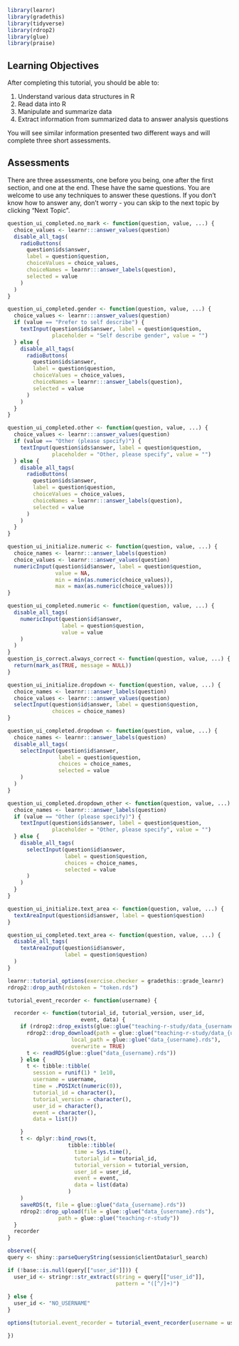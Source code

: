 
```r
library(learnr)
library(gradethis)
library(tidyverse)
library(rdrop2)
library(glue)
library(praise)
```

## Learning Objectives

After completing this tutorial, you should be able to:

1. Understand various data structures in R
2. Read data into R
3. Manipulate and summarize data
4. Extract information from summarized data to answer analysis questions

You will see similar information presented two different ways and will complete three short assessments.

## Assessments

There are three assessments, one before you being, one after the first section, and one at the end. These have the same questions. You are welcome to use any techniques to answer these questions. If you don't know how to answer any, don't worry - you can skip to the next topic by clicking "Next Topic".

```r
question_ui_completed.no_mark <- function(question, value, ...) {
  choice_values <- learnr:::answer_values(question)
  disable_all_tags(
    radioButtons(
      question$ids$answer,
      label = question$question,
      choiceValues = choice_values,
      choiceNames = learnr:::answer_labels(question),
      selected = value
    )
  )
}

question_ui_completed.gender <- function(question, value, ...) {
  choice_values <- learnr:::answer_values(question)
  if (value == "Prefer to self describe") {
    textInput(question$ids$answer, label = question$question, 
              placeholder = "Self describe gender", value = "")
  } else {
    disable_all_tags(
      radioButtons(
        question$ids$answer,
        label = question$question,
        choiceValues = choice_values,
        choiceNames = learnr:::answer_labels(question),
        selected = value
      )
    )
  }
}

question_ui_completed.other <- function(question, value, ...) {
  choice_values <- learnr:::answer_values(question)
  if (value == "Other (please specify)") {
    textInput(question$ids$answer, label = question$question, 
              placeholder = "Other, please specify", value = "")
  } else {
    disable_all_tags(
      radioButtons(
        question$ids$answer,
        label = question$question,
        choiceValues = choice_values,
        choiceNames = learnr:::answer_labels(question),
        selected = value
      )
    )
  }
}

question_ui_initialize.numeric <- function(question, value, ...) {
  choice_names <- learnr:::answer_labels(question)
  choice_values <- learnr:::answer_values(question)
  numericInput(question$id$answer, label = question$question,
               value = NA,
               min = min(as.numeric(choice_values)),
               max = max(as.numeric(choice_values)))
}

question_ui_completed.numeric <- function(question, value, ...) {
  disable_all_tags(
    numericInput(question$id$answer,
                 label = question$question,
                 value = value
    )
  )
}
question_is_correct.always_correct <- function(question, value, ...) {
  return(mark_as(TRUE, message = NULL))
}

question_ui_initialize.dropdown <- function(question, value, ...) {
  choice_names <- learnr:::answer_labels(question)
  choice_values <- learnr:::answer_values(question)
  selectInput(question$id$answer, label = question$question,
              choices = choice_names)
}

question_ui_completed.dropdown <- function(question, value, ...) {
  choice_names <- learnr:::answer_labels(question)
  disable_all_tags(
    selectInput(question$id$answer,
                label = question$question,
                choices = choice_names, 
                selected = value
    )
  )
}

question_ui_completed.dropdown_other <- function(question, value, ...) {
  choice_names <- learnr:::answer_labels(question)
  if (value == "Other (please specify)") {
    textInput(question$ids$answer, label = question$question, 
              placeholder = "Other, please specify", value = "")
  } else {
    disable_all_tags(
      selectInput(question$id$answer,
                  label = question$question,
                  choices = choice_names, 
                  selected = value
      )
    )
  }
}

question_ui_initialize.text_area <- function(question, value, ...) {
  textAreaInput(question$id$answer, label = question$question)
}

question_ui_completed.text_area <- function(question, value, ...) {
  disable_all_tags(
    textAreaInput(question$id$answer,
                  label = question$question)
  )
}

```

<!-- ## Log In -->

<!-- Welcome to the Introduction to R modules! To begin, create a username so that you can return later. If you already have a username, click "I am a returning user" below. -->

<!-- ```{r, echo = FALSE} -->
<!-- usernames <- read_csv("usernames.csv") -->
<!-- conditionalPanel("input.return == 0",  -->
<!--                  textInput("user_new", "User Name"), -->
<!--                  uiOutput("username"), -->
<!--                  actionButton("submit", "Submit"), -->
<!--                  br(), br(), -->
<!--                  actionButton("return", "I am a returning user") -->
<!-- ) -->
<!-- conditionalPanel("input.return != 0", -->
<!--                  textInput("user", "User Name"), -->
<!--                  actionButton("login", "Login")) -->
<!-- ``` -->


<!-- ```{r, context = "server"} -->
<!-- output$user <- renderUI({ -->
<!--   if (input$user_new %in% usernames$username) { -->
<!--     "Username is already taken, please enter a different one." -->
<!--   } else { -->
<!--     "" -->
<!--   } -->
<!-- }) -->
<!-- ``` -->


<!-- ```{r, context = "server"} -->
<!-- user <- reactive({ -->
<!--   if (input$user_new == "") { -->
<!--     glue("{sample(praise_parts$adjective, 1)}{sample(1:10000, 1)}") -->
<!--   } else input$user_new -->
<!-- }) -->

<!-- observe({ -->
<!--   updateTextInput(session, "user_new", placeholder = user()) -->
<!-- }) -->

<!-- <!-- ``` -->

```r

learnr::tutorial_options(exercise.checker = gradethis::grade_learnr)
rdrop2::drop_auth(rdstoken = "token.rds")

tutorial_event_recorder <- function(username) {

  recorder <- function(tutorial_id, tutorial_version, user_id,
                       event, data) {
    if (rdrop2::drop_exists(glue::glue("teaching-r-study/data_{username}.rds"))) {
      rdrop2::drop_download(path = glue::glue("teaching-r-study/data_{username}.rds"),
                    local_path = glue::glue("data_{username}.rds"),
                    overwrite = TRUE)
      t <- readRDS(glue::glue("data_{username}.rds"))
    } else {
      t <- tibble::tibble(
        session = runif(1) * 1e10,
        username = username,
        time = .POSIXct(numeric(0)),
        tutorial_id = character(),
        tutorial_version = character(),
        user_id = character(),
        event = character(),
        data = list())

    }
    t <- dplyr::bind_rows(t,
                   tibble::tibble(
                     time = Sys.time(),
                     tutorial_id = tutorial_id,
                     tutorial_version = tutorial_version,
                     user_id = user_id,
                     event = event,
                     data = list(data)
                   )
    )
    saveRDS(t, file = glue::glue("data_{username}.rds"))
    rdrop2::drop_upload(file = glue::glue("data_{username}.rds"),
                path = glue::glue("teaching-r-study"))
  }
  recorder
}

```


<!-- # Local stuff -->
<!-- # ```{r setup, include=FALSE} -->
<!-- #  -->
<!-- # rdrop2::drop_auth(rdstoken = "../token.rds") -->
<!-- #  -->
<!-- # learnr::tutorial_options(exercise.checker = gradethis::grade_learnr) -->
<!-- #  -->
<!-- # tutorial_event_recorder <- function(username) { -->
<!-- #  -->
<!-- #   recorder <- function(tutorial_id, tutorial_version, user_id, -->
<!-- #                        event, data) { -->
<!-- #     if (file.exists(glue("../jdtrat_additions/test_url_user/data_{username}.rds"))) { -->
<!-- #       t <- readRDS(glue("../jdtrat_additions/test_url_user/data_{username}.rds")) -->
<!-- #     } else { -->
<!-- #       t <- tibble::tibble( -->
<!-- #         session = runif(1) * 1e10, -->
<!-- #         username = username, -->
<!-- #         time = .POSIXct(numeric(0)), -->
<!-- #         tutorial_id = character(), -->
<!-- #         tutorial_version = character(), -->
<!-- #         user_id = character(), -->
<!-- #         event = character(), -->
<!-- #         data = list()) -->
<!-- #  -->
<!-- #     } -->
<!-- #     t <- bind_rows(t, -->
<!-- #                    tibble::tibble( -->
<!-- #                      time = Sys.time(), -->
<!-- #                      tutorial_id = tutorial_id, -->
<!-- #                      tutorial_version = tutorial_version, -->
<!-- #                      user_id = user_id, -->
<!-- #                      event = event, -->
<!-- #                      data = list(data) -->
<!-- #                    ) -->
<!-- #     ) -->
<!-- #     saveRDS(t, file = glue("../jdtrat_additions/test_url_user/data_{username}.rds")) -->
<!-- #   } -->
<!-- #   recorder -->
<!-- # } -->
<!-- #  -->
<!-- #  -->
<!-- # ``` -->

```r

observe({
query <- shiny::parseQueryString(session$clientData$url_search)

if (!base::is.null(query[["user_id"]])) {
  user_id <- stringr::str_extract(string = query[["user_id"]], 
                                  pattern = "([^/]+)")
    
} else {
  user_id <- "NO_USERNAME"
}

options(tutorial.event_recorder = tutorial_event_recorder(username = user_id))

})


```

